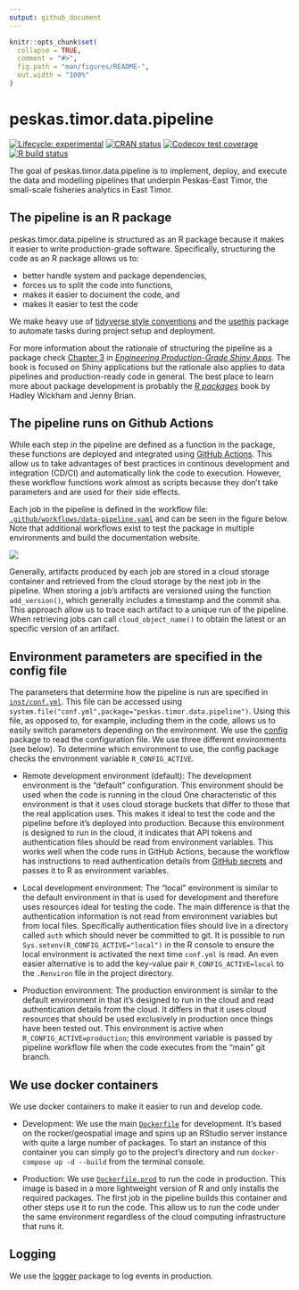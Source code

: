 ```yaml
---
output: github_document
---
```


<!-- README.md is generated from README.Rmd. Please edit that file -->

```r
knitr::opts_chunk$set(
  collapse = TRUE,
  comment = "#>",
  fig.path = "man/figures/README-",
  out.width = "100%"
)
```

# peskas.timor.data.pipeline

<!-- badges: start -->
[![Lifecycle: experimental](https://img.shields.io/badge/lifecycle-experimental-orange.svg)](https://www.tidyverse.org/lifecycle/#experimental)
[![CRAN status](https://www.r-pkg.org/badges/version/peskas.timor.data.pipeline)](https://CRAN.R-project.org/package=peskas.timor.data.pipeline)
[![Codecov test coverage](https://codecov.io/gh/WorldFishCenter/peskas.timor.data.pipeline/branch/master/graph/badge.svg)](https://codecov.io/gh/WorldFishCenter/peskas.timor.data.pipeline?branch=master)
[![R build status](https://github.com/WorldFishCenter/peskas.timor.data.pipeline/workflows/R-CMD-check/badge.svg)](https://github.com/WorldFishCenter/peskas.timor.data.pipeline/actions)
<!-- badges: end -->

The goal of peskas.timor.data.pipeline is to implement, deploy, and execute the data and modelling pipelines that underpin Peskas-East Timor, the small-scale fisheries analytics in East Timor. 

## The pipeline is an R package

peskas.timor.data.pipeline is structured as an R package because it makes it easier to write production-grade software. Specifically, structuring the code as an R package allows us to:

- better handle system and package dependencies,
- forces us to split the code into functions,
- makes it easier to document the code, and 
- makes it easier to test the code 

We make heavy use of [tidyverse style conventions](https://engineering-shiny.org) and the [usethis](https://usethis.r-lib.org) package to automate tasks during project setup and deployment.

For more information about the rationale of structuring the pipeline as a package check [Chapter 3](https://engineering-shiny.org/structuring-project.html#structuring-your-app_) in [*Engineering Production-Grade Shiny Apps*](https://engineering-shiny.org). The book is focused on Shiny applications but the rationale also applies to data pipelines and production-ready code in general. The best place to learn more about package development is probably the [*R packages*](https://r-pkgs.org) book by Hadley Wickham and Jenny Brian.

## The pipeline runs on Github Actions

While each step in the pipeline are defined as a function in the package, these functions are deployed and integrated using [GitHub Actions](https://docs.github.com/en/actions/learn-github-actions). 
This allow us to take advantages of best practices in continous development and integration (CD/CI) and automatically link the code to execution.
However, these workflow functions work almost as scripts because they don't take parameters and are used for their side effects. 

Each job in the pipeline is defined in the workflow file:  [`.github/workflows/data-pipeline.yaml`](https://github.com/WorldFishCenter/peskas.timor.data.pipeline/blob/main/.github/workflows/data-pipeline.yaml) and can be seen in the figure below. Note that additional workflows exist to test the package in multiple environments and build the documentation website. 

![](man/figures/pipeline.png)

Generally, artifacts produced by each job are stored in a cloud storage container and retrieved from the cloud storage by the next job in the pipeline. 
When storing a job's artifacts are versioned using the function `add_version()`, which generally includes a timestamp and the commit sha. This approach allow us to trace each artifact to a unique run of the pipeline. 
When retrieving jobs can call `cloud_object_name()` to obtain the latest or an specific version of an artifact. 

## Environment parameters are specified in the config file

The parameters that determine how the pipeline is run are specified in [`inst/conf.yml`](https://github.com/WorldFishCenter/peskas.timor.data.pipeline/blob/main/inst/conf.yml). 
This file can be accessed using `system.file("conf.yml",package="peskas.timor.data.pipeline")`.
Using this file, as opposed to, for example, including them in the code, allows us to easily switch parameters depending on the environment. 
We use the [config](https://github.com/rstudio/config) package to read the configuration file.
We use three different environments (see below). 
To determine which environment to use, the config package checks the environment variable `R_CONFIG_ACTIVE`.

- Remote development environment (default):
The development environment is the "default" configuration. 
This environment should be used when the code is running in the cloud 
One characteristic of this environment is that it uses cloud storage buckets that differ to those that the real application uses.
This makes it ideal to test the code and the pipeline before it's deployed into production. 
Because this environment is designed to run in the cloud, it indicates that API tokens and authentication files should be read from environment variables.
This works well when the code runs in GitHub Actions, because the workflow has instructions to read authentication details from [GitHub secrets](https://docs.github.com/en/actions/reference/encrypted-secrets) and passes it to R as environment variables. 

- Local development environment:
The "local" environment is similar to the default environment in that is used for development and therefore uses resources ideal for testing the code. 
The main difference is that the authentication information is not read from environment variables but from local files. 
Specifically authentication files should live in a directory called `auth` which should never be committed to git. 
It is possible to run `Sys.setenv(R_CONFIG_ACTIVE="local")` in the R console to ensure the local environment is activated the next time `conf.yml` is read.
An even easier alternative is to add the key-value pair `R_CONFIG_ACTIVE=local` to the `.Renviron` file in the project directory. 

- Production environment: 
The production environment is similar to the default environment in that it's designed to run in the cloud and read authentication details from the cloud. 
It differs in that it uses cloud resources that should be used exclusively in production once things have been tested out. 
This environment is active when `R_CONFIG_ACTIVE=production`; this environment variable is passed by pipeline workflow file when the code executes from the "main" git branch.

## We use docker containers 

We use docker containers to make it easier to run and develop code. 

- Development: We use the main [`Dockerfile`](https://github.com/WorldFishCenter/peskas.timor.data.pipeline/blob/main/Dockerfile) for development. It's based on the rocker/geospatial image and spins up an RStudio server instance with quite a large number of packages. To start an instance of this container you can simply go to the project's directory and run `docker-compose up -d --build` from the terminal console.

- Production: We use [`Dockerfile.prod`](https://github.com/WorldFishCenter/peskas.timor.data.pipeline/blob/main/Dockerfile.prod) to run the code in production. 
This image is based in a more lightweight version of R and only installs the required packages. 
The first job in the pipeline builds this container and other steps use it to run the code. 
This allow us to run the code under the same environment regardless of the cloud computing infrastructure that runs it. 

## Logging

We use the [logger](https://daroczig.github.io/logger/) package to log events in production. 
